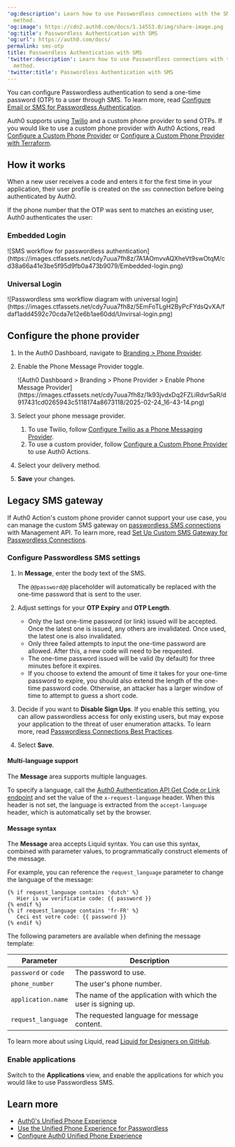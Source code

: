 ---
'og:description': Learn how to use Passwordless connections with the SMS authentication
  method.
'og:image': https://cdn2.auth0.com/docs/1.14553.0/img/share-image.png
'og:title': Passwordless Authentication with SMS
'og:url': https://auth0.com/docs/
permalink: sms-otp
title: Passwordless Authentication with SMS
'twitter:description': Learn how to use Passwordless connections with the SMS authentication
  method.
'twitter:title': Passwordless Authentication with SMS
---
You can configure <Tooltip tip="Passwordless: Form of authentication that does not rely on a password as the first factor." cta="View Glossary" href="/docs/glossary?term=Passwordless">Passwordless</Tooltip> authentication to send a one-time password (OTP) to a user through SMS. To learn more, read [Configure Email or SMS for Passwordless Authentication](/docs/authenticate/login/auth0-universal-login/passwordless-login/email-or-sms).

Auth0 supports using [Twilio](https://www.twilio.com) and a custom phone provider to send OTPs. If you would like to use a custom phone provider with Auth0 Actions, read [Configure a Custom Phone Provider](/docs/customize/phone-messages/configure-phone-messaging-providers/configure-a-custom-phone-provider) or [Configure a Custom Phone Provider with Terraform](/docs/customize/phone-messages/configure-phone-messaging-providers/configure-a-custom-phone-provider/configure-a-custom-phone-provider-with-terraform).

## How it works

When a new user receives a code and enters it for the first time in your application, their user profile is created on the `sms` connection before being authenticated by Auth0.

If the phone number that the OTP was sent to matches an existing user, Auth0 authenticates the user:

### Embedded Login

<Frame>![SMS workflow for passwordless authentication](https://images.ctfassets.net/cdy7uua7fh8z/7A1AOmvvAQXheVt9swOtqM/cd38a66a41e3be5f95d9fb0a473b9079/Embedded-login.png)</Frame>

### Universal Login

<Frame>![Passwordless sms workflow diagram with universal login](https://images.ctfassets.net/cdy7uua7fh8z/5EmFoTLgH2ByPcFYdsQvXA/fdaf1add4592c70cda7e12e6b1ae60dd/Unvirsal-login.png)</Frame>

## Configure the phone provider

1. In the Auth0 Dashboard, navigate to [Branding > Phone Provider](https://manage.auth0.com/#/phone/templates/phone/provider).
2. Enable the Phone Message Provider toggle.

   <Frame>![Auth0 Dashboard > Branding > Phone Provider > Enable Phone Message Provider](https://images.ctfassets.net/cdy7uua7fh8z/1k93jvdxDq2FZLiRdvr5aR/d917431cd0265943c5118174a8673118/2025-02-24_16-43-14.png)</Frame>
3. Select your phone message provider.

   1. To use Twilio, follow [Configure Twilio as a Phone Messaging Provider](/docs/customize/phone-messages/configure-phone-messaging-providers/configure-twilio-as-a-phone-messaging-provider).
   2. To use a custom provider, follow [Configure a Custom Phone Provider](/docs/customize/phone-messages/configure-phone-messaging-providers/configure-a-custom-phone-provider) to use Auth0 Actions.
4. Select your delivery method.
5. **Save** your changes.

## Legacy SMS gateway

If Auth0 Action's custom phone provider cannot support your use case, you can manage the custom SMS gateway on [passwordless SMS connections](/docs/authenticate/passwordless) with <Tooltip tip="Management API: A product to allow customers to perform administrative tasks." cta="View Glossary" href="/docs/glossary?term=Management+API">Management API</Tooltip>. To learn more, read [Set Up Custom SMS Gateway for Passwordless Connections](/docs/authenticate/passwordless/authentication-methods/use-sms-gateway-passwordless).

### Configure Passwordless SMS settings

1. In **Message**, enter the body text of the SMS.

   <Callout icon="file-lines" color="#0EA5E9" iconType="regular">

   The `@@password@@` placeholder will automatically be replaced with the one-time password that is sent to the user.

   </Callout>
2. Adjust settings for your **OTP Expiry** and **OTP Length**.

   * Only the last one-time password (or link) issued will be accepted. Once the latest one is issued, any others are invalidated. Once used, the latest one is also invalidated.
   * Only three failed attempts to input the one-time password are allowed. After this, a new code will need to be requested.
   * The one-time password issued will be valid (by default) for three minutes before it expires.
   * If you choose to extend the amount of time it takes for your one-time password to expire, you should also extend the length of the one-time password code. Otherwise, an attacker has a larger window of time to attempt to guess a short code.
3. Decide if you want to **Disable Sign Ups**. If you enable this setting, you can allow passwordless access for only existing users, but may expose your application to the threat of user enumeration attacks. To learn more, read [Passwordless Connections Best Practices](/docs/authenticate/passwordless/best-practices).
4. Select **Save**.

#### Multi-language support

The **Message** area supports multiple languages.

To specify a language, call the [Auth0 Authentication API Get Code or Link endpoint](https://auth0.com/docs/api/authentication#get-code-or-link) and set the value of the `x-request-language` header. When this header is not set, the language is extracted from the `accept-language` header, which is automatically set by the browser.

#### Message syntax

The **Message** area accepts Liquid syntax. You can use this syntax, combined with parameter values, to programmatically construct elements of the message.

For example, you can reference the `request_language` parameter to change the language of the message:

```liquid lines
{% if request_language contains 'dutch' %}
   Hier is uw verificatie code: {{ password }}
{% endif %}
{% if request_language contains 'fr-FR' %}
   Ceci est votre code: {{ password }}
{% endif %}
```






The following parameters are available when defining the message template:

<table class="table"><thead>
<tr>
<th><strong>Parameter</strong></th>
<th><strong>Description</strong></th>
</tr>
</thead>
<tbody>
<tr>
<td><code>password</code> or <code>code</code></td>
<td>The password to use.</td>
</tr>
<tr>
<td><code>phone_number</code></td>
<td>The user's phone number.</td>
</tr>
<tr>
<td><code>application.name</code></td>
<td>The name of the application with which the user is signing up.</td>
</tr>
<tr>
<td><code>request_language</code></td>
<td>The requested language for message content.</td>
</tr>
</tbody>
</table>

To learn more about using Liquid, read [Liquid for Designers on GitHub](https://github.com/Shopify/liquid/wiki/Liquid-for-Designers).

### Enable applications

Switch to the **Applications** view, and enable the applications for which you would like to use Passwordless SMS.

## Learn more

* [Auth0's Unified Phone Experience](/docs/customize/phone-messages/unified-phone)
* [Use the Unified Phone Experience for Passwordless](/docs/customize/phone-messages/unified-phone/unified-phone-experience-passwordless)
* [Configure Auth0 Unified Phone Experience](/docs/customize/phone-messages/unified-phone/configure-unified-phone)